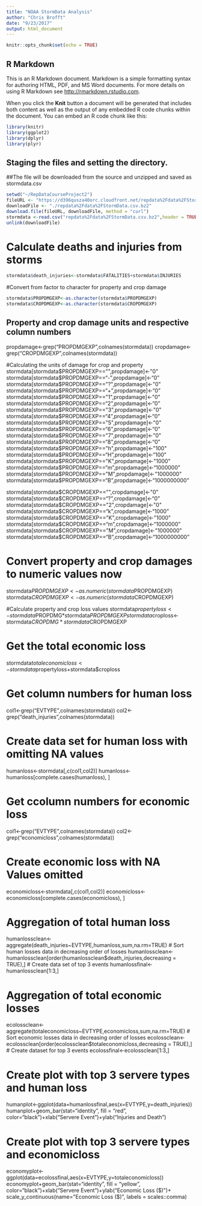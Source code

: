 ```yaml
---
title: "NOAA StormData Analysis"
author: "Chris Brofft"
date: "9/23/2017"
output: html_document
---
```


```r
knitr::opts_chunk$set(echo = TRUE)
```

## R Markdown

This is an R Markdown document. Markdown is a simple formatting syntax for authoring HTML, PDF, and MS Word documents. For more details on using R Markdown see <http://rmarkdown.rstudio.com>.

When you click the **Knit** button a document will be generated that includes both content as well as the output of any embedded R code chunks within the document. You can embed an R code chunk like this:
```r
library(knitr)
library(ggplot2)
library(dplyr)
library(plyr)
```


## Staging the files and setting the directory.  
##The file will be downloaded from the source and unzipped and saved as stormdata.csv
```r
setwd("~/RepDataCourseProject2")
fileURL <- "https://d396qusza40orc.cloudfront.net/repdata%2Fdata%2FStormData.csv.bz2"
downloadFile <- "./repdata%2Fdata%2FStormData.csv.bz2"
download.file(fileURL, downloadFile, method = "curl")
stormdata <-read.csv("repdata%2Fdata%2FStormData.csv.bz2",header = TRUE, sep = ",")
unlink(downloadFile)
```
# Calculate deaths and injuries from storms
```r
stormdata$death_injuries<-stormdata$FATALITIES+stormdata$INJURIES
```

#Convert from factor to character for property and crop damage
```r
stormdata$PROPDMGEXP<-as.character(stormdata$PROPDMGEXP)
stormdata$CROPDMGEXP<-as.character(stormdata$CROPDMGEXP)
```
## Property and crop damage units and respective column numbers
propdamage<-grep("PROPDMGEXP",colnames(stormdata))
cropdamage<-grep("CROPDMGEXP",colnames(stormdata))

#Calculating the units of damage for crop and property
stormdata[stormdata$PROPDMGEXP=="",propdamage]<-"0"
stormdata[stormdata$PROPDMGEXP=="-",propdamage]<-"0"
stormdata[stormdata$PROPDMGEXP=="?",propdamage]<-"0"
stormdata[stormdata$PROPDMGEXP=="+",propdamage]<-"0"
stormdata[stormdata$PROPDMGEXP=="1",propdamage]<-"0"
stormdata[stormdata$PROPDMGEXP=="2",propdamage]<-"0"
stormdata[stormdata$PROPDMGEXP=="3",propdamage]<-"0"
stormdata[stormdata$PROPDMGEXP=="4",propdamage]<-"0"
stormdata[stormdata$PROPDMGEXP=="5",propdamage]<-"0"
stormdata[stormdata$PROPDMGEXP=="6",propdamage]<-"0"
stormdata[stormdata$PROPDMGEXP=="7",propdamage]<-"0"
stormdata[stormdata$PROPDMGEXP=="8",propdamage]<-"0"
stormdata[stormdata$PROPDMGEXP=="h",propdamage]<-"100"
stormdata[stormdata$PROPDMGEXP=="H",propdamage]<-"100"
stormdata[stormdata$PROPDMGEXP=="K",propdamage]<-"1000"
stormdata[stormdata$PROPDMGEXP=="m",propdamage]<-"1000000"
stormdata[stormdata$PROPDMGEXP=="M",propdamage]<-"1000000"
stormdata[stormdata$PROPDMGEXP=="B",propdamage]<-"1000000000"

stormdata[stormdata$CROPDMGEXP=="",cropdamage]<-"0"
stormdata[stormdata$CROPDMGEXP=="?",cropdamage]<-"0"
stormdata[stormdata$CROPDMGEXP=="2",cropdamage]<-"0"
stormdata[stormdata$CROPDMGEXP=="k",cropdamage]<-"1000"
stormdata[stormdata$CROPDMGEXP=="K",cropdamage]<-"1000"
stormdata[stormdata$CROPDMGEXP=="m",cropdamage]<-"1000000"
stormdata[stormdata$CROPDMGEXP=="M",cropdamage]<-"1000000"
stormdata[stormdata$CROPDMGEXP=="B",cropdamage]<-"1000000000"

# Convert property and crop damages to numeric values now
stormdata$PROPDMGEXP<-as.numeric(stormdata$PROPDMGEXP)
stormdata$CROPDMGEXP<-as.numeric(stormdata$CROPDMGEXP)

#Calculate property and crop loss values
stormdata$propertyloss<-stormdata$PROPDMG*stormdata$PROPDMGEXP
stormdata$croploss<-stormdata$CROPDMG*stormdata$CROPDMGEXP

# Get the total economic loss
stormdata$totaleconomicloss<-stormdata$propertyloss+stormdata$croploss

# Get column numbers for human loss 
col1<-grep("EVTYPE",colnames(stormdata))
col2<-grep("death_injuries",colnames(stormdata))

# Create data set for human loss with omitting NA values
humanloss<-stormdata[,c(col1,col2)]
humanloss<-humanloss[complete.cases(humanloss), ]


# Get ccolumn numbers for economic loss 
col1<-grep("EVTYPE",colnames(stormdata))
col2<-grep("economicloss",colnames(stormdata))

# Create economic loss with NA Values omitted
economicloss<-stormdata[,c(col1,col2)]
economicloss<-economicloss[complete.cases(economicloss), ]

# Aggregation of  total human loss
humanlossclean<-aggregate(death_injuries~EVTYPE,humanloss,sum,na.rm=TRUE)
# Sort human losses data in decreasing order of losses
humanlossclean<-humanlossclean[order(humanlossclean$death_injuries,decreasing = TRUE),]
# Create data set of top 3 events
humanlossfinal<-humanlossclean[1:3,]

# Aggregation of  total economic losses
ecolossclean<-aggregate(totaleconomicloss~EVTYPE,economicloss,sum,na.rm=TRUE)
# Sort economic losses data in decreasing order of losses
ecolossclean<-ecolossclean[order(ecolossclean$totaleconomicloss,decreasing = TRUE),]
# Create dataset for top 3 events
ecolossfinal<-ecolossclean[1:3,]

# Create plot with top 3 servere types and human loss
humanplot<-ggplot(data=humanlossfinal,aes(x=EVTYPE,y=death_injuries))
humanplot+geom_bar(stat="identity", fill = "red", color="black")+xlab("Servere Event")+ylab("Injuries and Death")

# Create plot with top 3 servere types and economicloss
economyplot<-ggplot(data=ecolossfinal,aes(x=EVTYPE,y=totaleconomicloss))
economyplot+geom_bar(stat="identity", fill = "yellow", color="black")+xlab("Servere Event")+ylab("Economic Loss ($)")+
  scale_y_continuous(name="Economic Loss ($)", labels = scales::comma)